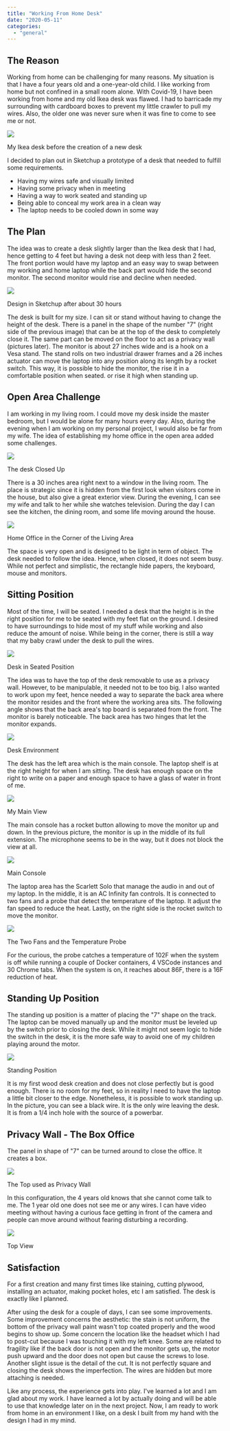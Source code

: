 ```yaml
---
title: "Working From Home Desk"
date: "2020-05-11"
categories: 
  - "general"
---
```


## The Reason

Working from home can be challenging for many reasons. My situation is that I have a four years old and a one-year-old child. I like working from home but not confined in a small room alone. With Covid-19, I have been working from home and my old Ikea desk was flawed. I had to barricade my surrounding with cardboard boxes to prevent my little crawler to pull my wires. Also, the older one was never sure when it was fine to come to see me or not.

![](/images/blog/DeskBefore.png)

My Ikea desk before the creation of a new desk

I decided to plan out in Sketchup a prototype of a desk that needed to fulfill some requirements.

- Having my wires safe and visually limited
- Having some privacy when in meeting
- Having a way to work seated and standing up
- Being able to conceal my work area in a clean way
- The laptop needs to be cooled down in some way

## The Plan

The idea was to create a desk slightly larger than the Ikea desk that I had, hence getting to 4 feet but having a desk not deep with less than 2 feet. The front portion would have my laptop and an easy way to swap between my working and home laptop while the back part would hide the second monitor. The second monitor would rise and decline when needed.

![](/images/blog/image-1-1024x666.png)

Design in Sketchup after about 30 hours

The desk is built for my size. I can sit or stand without having to change the height of the desk. There is a panel in the shape of the number "7" (right side of the previous image) that can be at the top of the desk to completely close it. The same part can be moved on the floor to act as a privacy wall (pictures later). The monitor is about 27 inches wide and is a hook on a Vesa stand. The stand rolls on two industrial drawer frames and a 26 inches actuator can move the laptop into any position along its length by a rocket switch. This way, it is possible to hide the monitor, the rise it in a comfortable position when seated. or rise it high when standing up.

## Open Area Challenge

I am working in my living room. I could move my desk inside the master bedroom, but I would be alone for many hours every day. Also, during the evening when I am working on my personal project, I would also be far from my wife. The idea of establishing my home office in the open area added some challenges.

![](/images/blog/IMG_20200510_141607-1024x768.jpg)

The desk Closed Up

There is a 30 inches area right next to a window in the living room. The place is strategic since it is hidden from the first look when visitors come in the house, but also give a great exterior view. During the evening, I can see my wife and talk to her while she watches television. During the day I can see the kitchen, the dining room, and some life moving around the house.

![](/images/blog/IMG_20200510_141552-1024x768.jpg)

Home Office in the Corner of the Living Area

The space is very open and is designed to be light in term of object. The desk needed to follow the idea. Hence, when closed, it does not seem busy. While not perfect and simplistic, the rectangle hide papers, the keyboard, mouse and monitors.

## Sitting Position

Most of the time, I will be seated. I needed a desk that the height is in the right position for me to be seated with my feet flat on the ground. I desired to have surroundings to hide most of my stuff while working and also reduce the amount of noise. While being in the corner, there is still a way that my baby crawl under the desk to pull the wires.

![](/images/blog/IMG_20200510_141742-1024x768.jpg)

Desk in Seated Position

The idea was to have the top of the desk removable to use as a privacy wall. However, to be manipulable, it needed not to be too big. I also wanted to work upon my feet, hence needed a way to separate the back area where the monitor resides and the front where the working area sits. The following angle shows that the back area's top board is separated from the front. The monitor is barely noticeable. The back area has two hinges that let the monitor expands.

![](/images/blog/IMG_20200510_141754-1024x768.jpg)

Desk Environment

The desk has the left area which is the main console. The laptop shelf is at the right height for when I am sitting. The desk has enough space on the right to write on a paper and enough space to have a glass of water in front of me.

![](/images/blog/IMG_20200510_141838-1024x768.jpg)

My Main View

The main console has a rocket button allowing to move the monitor up and down. In the previous picture, the monitor is up in the middle of its full extension. The microphone seems to be in the way, but it does not block the view at all.

![](/images/blog/00100trPORTRAIT_00100_BURST20200510141856827_COVER-1024x768.jpg)

Main Console

The laptop area has the Scarlett Solo that manage the audio in and out of my laptop. In the middle, it is an AC Infinity fan controls. It is connected to two fans and a probe that detect the temperature of the laptop. It adjust the fan speed to reduce the heat. Lastly, on the right side is the rocket switch to move the monitor.

![](/images/blog/IMG_20200510_141906-768x1024.jpg)

The Two Fans and the Temperature Probe

For the curious, the probe catches a temperature of 102F when the system is off while running a couple of Docker containers, 4 VSCode instances and 30 Chrome tabs. When the system is on, it reaches about 86F, there is a 16F reduction of heat.

## Standing Up Position

The standing up position is a matter of placing the "7" shape on the track. The laptop can be moved manually up and the monitor must be leveled up by the switch prior to closing the desk. While it might not seem logic to hide the switch in the desk, it is the more safe way to avoid one of my children playing around the motor.

![](/images/blog/IMG_20200510_142019-768x1024.jpg)

Standing Position

It is my first wood desk creation and does not close perfectly but is good enough. There is no room for my feet, so in reality I need to have the laptop a little bit closer to the edge. Nonetheless, it is possible to work standing up. In the picture, you can see a black wire. It is the only wire leaving the desk. It is from a 1/4 inch hole with the source of a powerbar.

## Privacy Wall - The Box Office

The panel in shape of "7" can be turned around to close the office. It creates a box.

![](/images/blog/IMG_20200510_142441-1024x768.jpg)

The Top used as Privacy Wall

In this configuration, the 4 years old knows that she cannot come talk to me. The 1 year old one does not see me or any wires. I can have video meeting without having a curious face getting in front of the camera and people can move around without fearing disturbing a recording.

![](/images/blog/IMG_20200510_142450-768x1024.jpg)

Top View

## Satisfaction

For a first creation and many first times like staining, cutting plywood, installing an actuator, making pocket holes, etc I am satisfied. The desk is exactly like I planned.

After using the desk for a couple of days, I can see some improvements. Some improvement concerns the aesthetic: the stain is not uniform, the bottom of the privacy wall paint wasn't top coated properly and the wood begins to show up. Some concern the location like the headset which I had to post-cut because I was touching it with my left knee. Some are related to fragility like if the back door is not open and the monitor gets up, the motor push upward and the door does not open but cause the screws to lose. Another slight issue is the detail of the cut. It is not perfectly square and closing the desk shows the imperfection. The wires are hidden but more attaching is needed.

Like any process, the experience gets into play. I've learned a lot and I am glad about my work. I have learned a lot by actually doing and will be able to use that knowledge later on in the next project. Now, I am ready to work from home in an environment I like, on a desk I built from my hand with the design I had in my mind.
